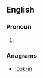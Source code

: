 ==English==

===Pronoun===
{{infl|en|pronoun}}

# {{obsolete spelling of|[[ilkon]]}}

===Anagrams===
* [[look-in#English|look-in]]